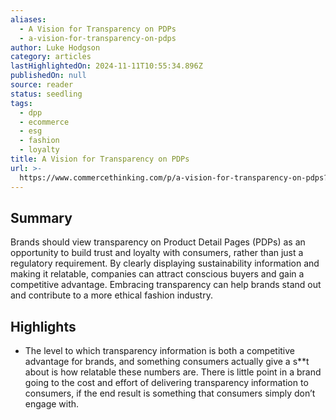 ```yaml
---
aliases:
  - A Vision for Transparency on PDPs
  - a-vision-for-transparency-on-pdps
author: Luke Hodgson
category: articles
lastHighlightedOn: 2024-11-11T10:55:34.896Z
publishedOn: null
source: reader
status: seedling
tags:
  - dpp
  - ecommerce
  - esg
  - fashion
  - loyalty
title: A Vision for Transparency on PDPs
url: >-
  https://www.commercethinking.com/p/a-vision-for-transparency-on-pdps?utm_source=post-email-title&publication_id=1474159&post_id=150022454&utm_campaign=email-post-title&isFreemail=true&r=31t9d7&triedRedirect=true&utm_medium=email
---
```

## Summary

Brands should view transparency on Product Detail Pages (PDPs) as an opportunity to build trust and loyalty with consumers, rather than just a regulatory requirement. By clearly displaying sustainability information and making it relatable, companies can attract conscious buyers and gain a competitive advantage. Embracing transparency can help brands stand out and contribute to a more ethical fashion industry.

## Highlights

- The level to which transparency information is both a competitive advantage for brands, and something consumers actually give a s**t about is how relatable these numbers are. There is little point in a brand going to the cost and effort of delivering transparency information to consumers, if the end result is something that consumers simply don’t engage with.
